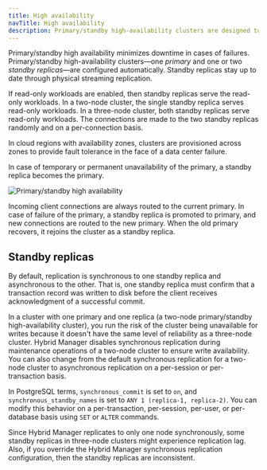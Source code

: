 ```yaml
---
title: High availability
navTitle: High availability
description: Primary/standby high-availability clusters are designed to minimize downtime in cases of failures.
---
```


Primary/standby high availability minimizes downtime in cases of failures. Primary/standby high-availability clusters—one *primary* and one or two *standby replicas*—are configured automatically. Standby replicas stay up to date through physical streaming replication. 

If read-only workloads are enabled, then standby replicas serve the read-only workloads. In a two-node cluster, the single standby replica serves read-only workloads. In a three-node cluster, both standby replicas serve read-only workloads. The connections are made to the two standby replicas randomly and on a per-connection basis.

In cloud regions with availability zones, clusters are provisioned across zones to provide fault tolerance in the face of a data center failure.

In case of temporary or permanent unavailability of the primary, a standby replica becomes the primary.

![Primary/standby high availability](../../images/high-availability.svg)

Incoming client connections are always routed to the current primary. In case of failure of the primary, a standby replica is promoted to primary, and new connections are routed to the new primary. When the old primary recovers, it rejoins the cluster as a standby replica.

## Standby replicas

By default, replication is synchronous to one standby replica and asynchronous to the other. That is, one standby replica must confirm that a transaction record was written to disk before the client receives acknowledgment of a successful commit.

In a cluster with one primary and one replica (a two-node primary/standby high-availability cluster), you run the risk of the cluster being unavailable for writes because it doesn't have the same level of reliability as a three-node cluster. 
Hybrid Manager disables synchronous replication during maintenance operations of a two-node cluster to ensure write availability. You can also change from the default synchronous replication for a two-node cluster to asynchronous replication on a per-session or per-transaction basis.

In PostgreSQL terms, `synchronous_commit` is set to `on`, and `synchronous_standby_names` is set to `ANY 1 (replica-1, replica-2)`. You can modify this behavior on a per-transaction, per-session, per-user, or per-database basis using `SET` or `ALTER` commands.

Since Hybrid Manager replicates to only one node synchronously, some standby replicas in three-node clusters might experience replication lag. Also, if you override the Hybrid Manager synchronous replication configuration, then the standby replicas are inconsistent.
